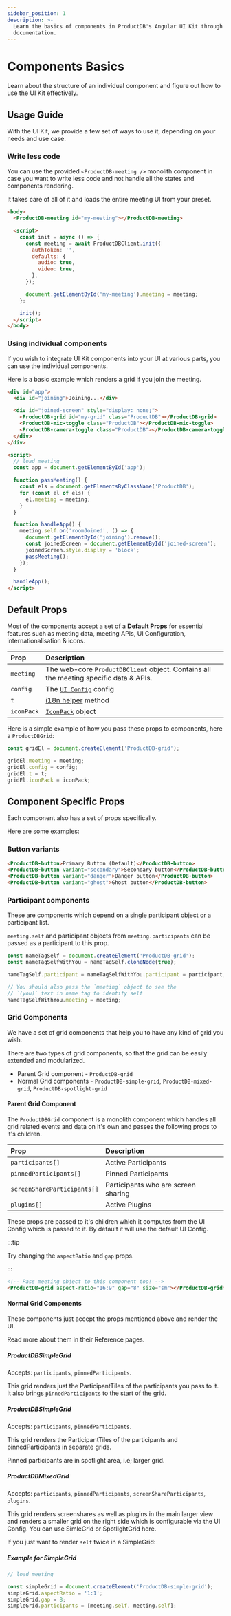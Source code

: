 ```yaml
---
sidebar_position: 1
description: >-
  Learn the basics of components in ProductDB's Angular UI Kit through our detailed
  documentation.
---
```


# Components Basics

Learn about the structure of an individual component and figure out how to use
the UI Kit effectively.

## Usage Guide

With the UI Kit, we provide a few set of ways to use it, depending on your needs
and use case.

### Write less code

You can use the provided `<ProductDB-meeting />` monolith component in case you want
to write less code and not handle all the states and components rendering.

It takes care of all of it and loads the entire meeting UI from your preset.

```html
<body>
  <ProductDB-meeting id="my-meeting"></ProductDB-meeting>

  <script>
    const init = async () => {
      const meeting = await ProductDBClient.init({
        authToken: '',
        defaults: {
          audio: true,
          video: true,
        },
      });

      document.getElementById('my-meeting').meeting = meeting;
    };

    init();
  </script>
</body>
```

### Using individual components

If you wish to integrate UI Kit components into your UI at various parts, you
can use the individual components.

Here is a basic example which renders a grid if you join the meeting.

```html
<div id="app">
  <div id="joining">Joining...</div>

  <div id="joined-screen" style="display: none;">
    <ProductDB-grid id="my-grid" class="ProductDB"></ProductDB-grid>
    <ProductDB-mic-toggle class="ProductDB"></ProductDB-mic-toggle>
    <ProductDB-camera-toggle class="ProductDB"></ProductDB-camera-toggle>
  </div>
</div>

<script>
  // load meeting
  const app = document.getElementById('app');

  function passMeeting() {
    const els = document.getElementsByClassName('ProductDB');
    for (const el of els) {
      el.meeting = meeting;
    }
  }

  function handleApp() {
    meeting.self.on('roomJoined', () => {
      document.getElementById('joining').remove();
      const joinedScreen = document.getElementById('joined-screen');
      joinedScreen.style.display = 'block';
      passMeeting();
    });
  }

  handleApp();
</script>
```

## Default Props

Most of the components accept a set of a **Default Props** for essential
features such as meeting data, meeting APIs, UI Configuration,
internationalisation & icons.

| Prop       | Description                                                                      |
| :--------- | :------------------------------------------------------------------------------- |
| `meeting`  | The web-core `ProductDBClient` object. Contains all the meeting specific data & APIs. |
| `config`   | The [`UI Config`](../reference/interfaces/UIConfig) config                       |
| `t`        | [i18n helper](../reference/#ProductDBi18n) method                                     |
| `iconPack` | [`IconPack`](../reference/#iconpack) object                                      |

Here is a simple example of how you pass these props to components, here a
`ProductDBGrid`:

```js
const gridEl = document.createElement('ProductDB-grid');

gridEl.meeting = meeting;
gridEl.config = config;
gridEl.t = t;
gridEl.iconPack = iconPack;
```

## Component Specific Props

Each component also has a set of props specifically.

Here are some examples:

### Button variants

```html
<ProductDB-button>Primary Button (Default)</ProductDB-button>
<ProductDB-button variant="secondary">Secondary button</ProductDB-button>
<ProductDB-button variant="danger">Danger button</ProductDB-button>
<ProductDB-button variant="ghost">Ghost button</ProductDB-button>
```

### Participant components

These are components which depend on a single participant object or a
participant list.

`meeting.self` and participant objects from `meeting.participants` can be passed
as a participant to this prop.

```js
const nameTagSelf = document.createElement('ProductDB-grid');
const nameTagSelfWithYou = nameTagSelf.cloneNode(true);

nameTagSelf.participant = nameTagSelfWithYou.participant = participant;

// You should also pass the `meeting` object to see the
// `(you)` text in name tag to identify self
nameTagSelfWithYou.meeting = meeting;
```

### Grid Components

We have a set of grid components that help you to have any kind of grid you
wish.

There are two types of grid components, so that the grid can be easily extended
and modularized.

- Parent Grid component - `ProductDB-grid`
- Normal Grid components - `ProductDB-simple-grid`, `ProductDB-mixed-grid`,
  `ProductDB-spotlight-grid`

#### Parent Grid Component

The `ProductDBGrid` component is a monolith component which handles all grid related
events and data on it's own and passes the following props to it's children.

| Prop                        | Description                         |
| :-------------------------- | :---------------------------------- |
| `participants[]`            | Active Participants                 |
| `pinnedParticipants[]`      | Pinned Participants                 |
| `screenShareParticipants[]` | Participants who are screen sharing |
| `plugins[]`                 | Active Plugins                      |

These props are passed to it's children which it computes from the UI Config
which is passed to it. By default it will use the default UI Config.

:::tip

Try changing the `aspectRatio` and `gap` props.

:::

```html
<!-- Pass meeting object to this component too! -->
<ProductDB-grid aspect-ratio="16:9" gap="8" size="sm"></ProductDB-grid>
```

#### Normal Grid Components

These components just accept the props mentioned above and render the UI.

Read more about them in their Reference pages.

##### ProductDBSimpleGrid

Accepts: `participants`, `pinnedParticipants`.

This grid renders just the ParticipantTiles of the participants you pass to it.
It also brings `pinnedParticipants` to the start of the grid.

##### ProductDBSimpleGrid

Accepts: `participants`, `pinnedParticipants`.

This grid renders the ParticipantTiles of the participants and
pinnedParticipants in separate grids.

Pinned participants are in spotlight area, i.e; larger grid.

##### ProductDBMixedGrid

Accepts: `participants`, `pinnedParticipants`, `screenShareParticipants`,
`plugins`.

This grid renders screenshares as well as plugins in the main larger view and
renders a smaller grid on the right side which is configurable via the UI
Config. You can use SimleGrid or SpotlightGrid here.

If you just want to render `self` twice in a SimpleGrid:

##### Example for SimpleGrid

```js
// load meeting

const simpleGrid = document.createElement('ProductDB-simple-grid');
simpleGrid.aspectRatio = '1:1';
simpleGrid.gap = 8;
simpleGrid.participants = [meeting.self, meeting.self];
```

<head>
  <title>Angular UI Kit Components Basics</title>
  <meta name="description" content="Learn the basics of components in ProductDB's Angular UI Kit through our detailed documentation."/>
</head>
